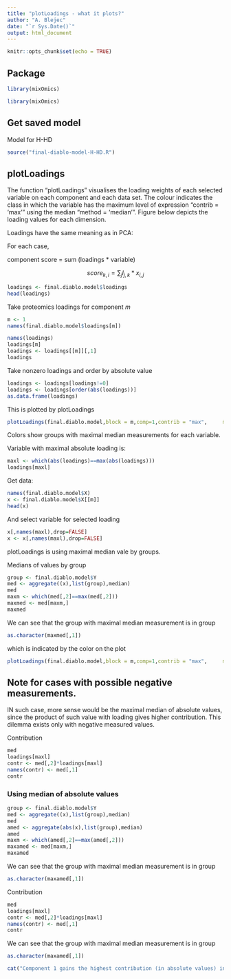 ```yaml
---
title: "plotLoadings - what it plots?"
author: "A. Blejec"
date: "`r Sys.Date()`"
output: html_document
---
```


```r
knitr::opts_chunk$set(echo = TRUE)
```

## Package

```r
library(mixOmics)
```


```r
library(mixOmics)
```


## Get saved model

Model for H-HD

```r
source("final-diablo-model-H-HD.R")
```




## plotLoadings

The function “plotLoadings” visualises the loading weights of each selected variable on each component and each data set. The colour indicates the class in which the variable has the maximum level of expression “contrib = ‘max’” using the median “method = ‘median’”. Figure below depicts the loading values for each dimension.

Loadings have the same meaning as in PCA: 

For each case, 

component score = sum (loadings * variable)

$$score_{k,i}=\sum_j{} l_{j,k} * x_{i,j}$$
```r
loadings <- final.diablo.model$loadings
head(loadings)
```



Take proteomics loadings for component $m$

```r
m <- 1
names(final.diablo.model$loadings[m])
```


```r
names(loadings)
loadings[m]
loadings <- loadings[[m]][,1]
loadings
```
Take nonzero loadings and order by absolute value

```r
loadings <- loadings[loadings!=0]
loadings <- loadings[order(abs(loadings))]
as.data.frame(loadings)
```

This is plotted by plotLoadings

```r
plotLoadings(final.diablo.model,block = m,comp=1,contrib = "max",     method = "median")
```

Colors show groups with maximal median measurements for each variable. 

Variable with maximal absolute loading is:

```r
maxl <- which(abs(loadings)==max(abs(loadings)))
loadings[maxl]
```

Get data:

```r
names(final.diablo.model$X)
x <- final.diablo.model$X[[m]]
head(x)
```
And select variable for selected loading

```r
x[,names(maxl),drop=FALSE]
x <- x[,names(maxl),drop=FALSE]

```


plotLoadings is using maximal median vale by groups.



Medians of values by group

```r
group <- final.diablo.model$Y
med <- aggregate((x),list(group),median)
med
maxm <- which(med[,2]==max(med[,2]))
maxmed <- med[maxm,]
maxmed
```

We can see that the group with maximal median measurement is in group 

```r
as.character(maxmed[,1])
```
 which is indicated by the color on the plot 
 
```r
plotLoadings(final.diablo.model,block = m,comp=1,contrib = "max",     method = "median")
```


## Note for cases with possible negative measurements.

IN such case, more sense would be the maximal median of absolute values, since the product of such value with loading gives higher contribution. This dilemma exists only with negative measured values. 

Contribution

```r
med
loadings[maxl]
contr <- med[,2]*loadings[maxl]
names(contr) <- med[,1]
contr
```



### Using median of absolute values

```r
group <- final.diablo.model$Y
med <- aggregate((x),list(group),median)
med
amed <- aggregate(abs(x),list(group),median)
amed
maxm <- which(amed[,2]==max(amed[,2]))
maxamed <- med[maxm,]
maxamed
```

We can see that the group with maximal median measurement is in group 

```r
as.character(maxamed[,1])
```

Contribution

```r
med
loadings[maxl]
contr <- med[,2]*loadings[maxl]
names(contr) <- med[,1]
contr
```

We can see that the group with maximal median measurement is in group 

```r
as.character(maxamed[,1])
```


```r
cat("Component 1 gains the highest contribution (in absolute values) in group ", as.character(maxamed[,1]),", not in " , as.character(maxmed[,1]),".", sep="")
```


